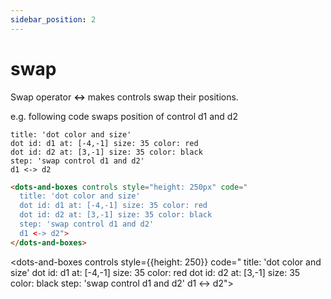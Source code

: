```yaml
---
sidebar_position: 2
---
```


# swap

Swap operator **\<-\>** makes controls swap their positions.

e.g. following code swaps position of control d1 and d2

```dabl tab showLineNumbers
title: 'dot color and size'
dot id: d1 at: [-4,-1] size: 35 color: red
dot id: d2 at: [3,-1] size: 35 color: black
step: 'swap control d1 and d2'
d1 <-> d2
```
```html tab showLineNumbers
<dots-and-boxes controls style="height: 250px" code="
  title: 'dot color and size'
  dot id: d1 at: [-4,-1] size: 35 color: red
  dot id: d2 at: [3,-1] size: 35 color: black
  step: 'swap control d1 and d2'
  d1 <-> d2">
</dots-and-boxes>
```

<dots-and-boxes controls style={{height: 250}} code="
   title: 'dot color and size'
   dot id: d1 at: [-4,-1] size: 35 color: red
   dot id: d2 at: [3,-1] size: 35 color: black
   step: 'swap control d1 and d2'
   d1 <-> d2">
</dots-and-boxes>
